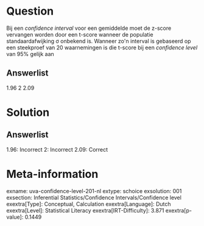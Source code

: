 Question
========

Bij een *confidence interval* voor een gemiddelde moet de z-score
vervangen worden door een t-score wanneer de populatie
standaardafwijking σ onbekend is. Wanneer zo\'n interval is gebaseerd op
een steekproef van 20 waarnemingen is die t-score bij een *confidence
level* van 95% gelijk aan

Answerlist
----------

1.96
2
2.09

Solution
========

Answerlist
----------

1.96: Incorrect
2: Incorrect
2.09: Correct

Meta-information
================
exname: uva-confidence-level-201-nl
extype: schoice
exsolution: 001
exsection: Inferential Statistics/Confidence Intervals/Confidence level
exextra[Type]: Conceptual, Calculation
exextra[Language]: Dutch
exextra[Level]: Statistical Literacy
exextra[IRT-Difficulty]: 3.871
exextra[p-value]: 0.1449
